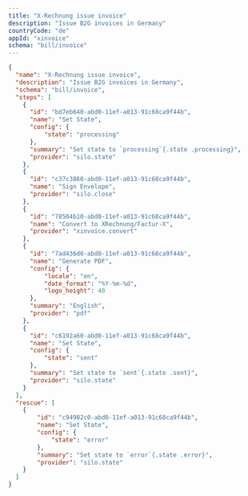 ```yaml
---
title: "X-Rechnung issue invoice"
description: "Issue B2G invoices in Germany"
countryCode: "de"
appId: "xinvoice"
schema: "bill/invoice"
---
```


```json Example X-Rechnung workflow with states
{
  "name": "X-Rechnung issue invoice",
  "description": "Issue B2G invoices in Germany",
  "schema": "bill/invoice",
  "steps": [
    {
      "id": "bd7eb640-abd0-11ef-a013-91c68ca9f44b",
      "name": "Set State",
      "config": {
          "state": "processing"
      },
      "summary": "Set state to `processing`{.state .processing}",
      "provider": "silo.state"
    },
    {
      "id": "c37c3860-abd0-11ef-a013-91c68ca9f44b",
      "name": "Sign Envelope",
      "provider": "silo.close"
    },
    {
      "id": "78504b10-abd0-11ef-a013-91c68ca9f44b",
      "name": "Convert to XRechnung/Factur-X",
      "provider": "xinvoice.convert"
    },
    {
      "id": "7ad436d0-abd0-11ef-a013-91c68ca9f44b",
      "name": "Generate PDF",
      "config": {
          "locale": "en",
          "date_format": "%Y-%m-%d",
          "logo_height": 40
      },
      "summary": "English",
      "provider": "pdf"
    },
    {
      "id": "c6192a60-abd0-11ef-a013-91c68ca9f44b",
      "name": "Set State",
      "config": {
          "state": "sent"
      },
      "summary": "Set state to `sent`{.state .sent}",
      "provider": "silo.state"
    }
  ],
  "rescue": [
    {
        "id": "c94982c0-abd0-11ef-a013-91c68ca9f44b",
        "name": "Set State",
        "config": {
            "state": "error"
        },
        "summary": "Set state to `error`{.state .error}",
        "provider": "silo.state"
    }
  ]
}
```